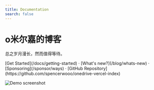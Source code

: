 ```yaml
---
title: Documentation
search: false
---
```



<h1 className="text-center font-extrabold md:text-5xl mt-8">o米尔嘉的博客</h1>

<p className="text-center text-lg mb-2 text-gray-600 md:text-2xl">
  总之岁月漫长，然而值得等待。
</p>

<Bleed>
  <Features />
</Bleed>


<p className="mt-8 text-center">
  [Get Started](/docs/getting-started) · [What's new?](/blog/whats-new) · [Sponsoring](/sponsor/ways) · [GitHub
  Repository](https://github.com/spencerwooo/onedrive-vercel-index)
</p>

![Demo screenshot](../../public/images/demo.png)
